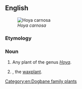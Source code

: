 ==English==
[[Image:Hoya carnosa1HUNDA.jpg|thumb|''Hoya carnosa'']]

===Etymology===
{{compound|wax|flower|lang=en}}

===Noun===
{{en-noun}}

# {{context|botany|lang=en}} Any plant of the genus ''[[Hoya]]''.
# {{context|botany|lang=en}} {{taxlink|Hoya carnosa|species|noshow=1}}, the [[waxplant]].

[[Category:en:Dogbane family plants]]